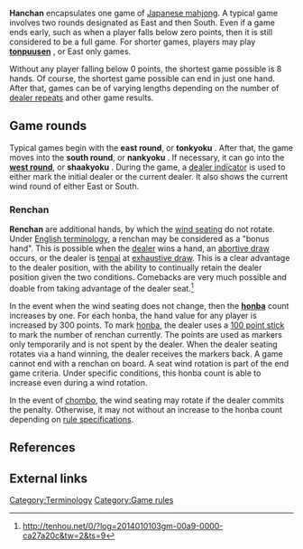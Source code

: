 '''Hanchan''' {{kana|半荘}} encapsulates one game of [[Japanese mahjong]].  A typical game involves two rounds designated as East and then South.  Even if a game ends early, such as when a player falls below zero points, then it is still considered to be a full game.  For shorter games, players may play '''[[tonpuusen]]''' {{kana|東風戦}}, or East only games.

Without any player falling below 0 points, the shortest game possible is 8 hands.  Of course, the shortest game possible can end in just one hand.  After that, games can be of varying lengths depending on the number of [[#Renchan|dealer repeats]] and other game results.

==Game rounds==
{{main|Ba}}
Typical games begin with the '''east round''', or '''tonkyoku''' {{kana|東局}}.  After that, the game moves into the '''south round''', or '''nankyoku''' {{kana|南局}}.  If necessary, it can go into the '''[[west round]]''', or '''shaakyoku''' {{kana|西局}}.  During the game, a [[Mahjong_equipment#Round_indicator|dealer indicator]] is used to either mark the initial dealer or the current dealer.  It also shows the current wind round of either East or South.

===Renchan===
{{main|Renchan}}
'''Renchan''' {{kana|連荘}} are additional hands, by which the [[Jikaze|wind seating]] do not rotate.  Under [[List of terminology translations|English terminology]], a renchan may be considered as a "bonus hand".  This is possible when the [[dealer]] wins a hand, an [[abortive draw]] occurs, or the dealer is [[tenpai]] at [[exhaustive draw]].  This is a clear advantage to the dealer position, with the ability to continually retain the dealer position given the two conditions.  Comebacks are very much possible and doable from taking advantage of the dealer seat.<ref>http://tenhou.net/0/?log=2014010103gm-00a9-0000-ca27a20c&tw=2&ts=9</ref>

In the event when the wind seating does not change, then the '''[[honba]]''' count increases by one.  For each honba, the hand value for any player is increased by 300 points.  To mark [[honba]], the dealer uses a [[Tenbou|100 point stick]] to mark the number of renchan currently.  The points are used as markers only temporarily and is not spent by the dealer.  When the dealer seating rotates via a hand winning, the dealer receives the markers back.  A game cannot end with a renchan on board.  A seat wind rotation is part of the end game criteria.  Under specific conditions, this honba count is able to increase even during a wind rotation.

In the event of [[chombo]], the wind seating may rotate if the dealer commits the penalty.  Otherwise, it may not without an increase to the honba count depending on [[Rule_variations#Chombo|rule specifications]].

==References==
{{references}}

==External links==
{{jpwiki|半荘}}

[[Category:Terminology]]
[[Category:Game rules]]